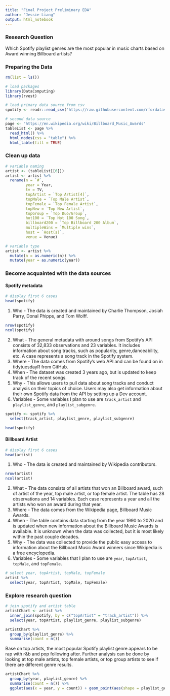 ```yaml
---
title: "Final Project Preliminary EDA"
author: "Jessie Liang"
output: html_notebook
---
```


### Research Question
Which Spotify playlist genres are the most popular in music charts based on Award winning Billboard artists?

### Preparing the Data

```r
rm(list = ls())

# load packages
library(DataComputing)
library(rvest)

# load primary data source from csv
spotify <- readr::read_csv('https://raw.githubusercontent.com/rfordatascience/tidytuesday/master/data/2020/2020-01-21/spotify_songs.csv')

# second data source
page <- "https://en.wikipedia.org/wiki/Billboard_Music_Awards"
tableList <- page %>%
  read_html() %>%
  html_nodes(css = "table") %>%
  html_table(fill = TRUE)
```

### Clean up data
```r
# variable naming
artist <- (tableList[[6]])
artist <- artist %>%
  rename(n = `#`,
         year = Year,
         tv = TV,
         topArtist = `Top Artist[4]`,
         topMale = `Top Male Artist`,
         topFemale = `Top Female Artist`,
         topNew = `Top New Artist`,
         topGroup = `Top Duo/Group`,
         hot100 = `Top Hot 100 Song`,
         billboard200 = `Top Billboard 200 Album`,
         multipleWins = `Multiple wins`,
         host = `Host(s)`,
         venue = Venue)

# variable type
artist <- artist %>%
  mutate(n = as.numeric(n)) %>%
  mutate(year = as.numeric(year))
```

### Become acquainted with the data sources
#### Spotify metadata
```r
# display first 6 cases
head(spotify)
```
1. Who - The data is created and maintained by Charlie Thompson, Josiah Parry, Donal Phipps, and Tom Wolff.
```r
nrow(spotify)
ncol(spotify)
```
2. What - The general metadata  with around songs from Spotify's API consists of 32,833 observations and 23 variables. It includes information about song tracks, such as popularity, genre,danceability, etc. A case represents a song track in the Spotify system. 
3. Where - The data comes from Spotify's web API and can be found on in tidytuesdayR from GitHub. 
4. When - The dataset was created 3 years ago, but is updated to keep track of the recent songs.  
5. Why - This allows users to pull data about song tracks and conduct analysis on their topics of choice. Users may also get information about their own Spotify data from the API by setting up a Dev account.
6. Variables - Some variables I plan to use are `track_artist` and `playlist_genre`, and `playlist_subgenre`.
```r
spotify <- spotify %>%
  select(track_artist, playlist_genre, playlist_subgenre)

head(spotify)
```


#### Billboard Artist
```r
# display first 6 cases
head(artist)
```
1. Who - The data is created and maintained by Wikipedia contributors.
```r
nrow(artist)
ncol(artist)
```
2. What - The data consists of all artists that won an Billboard award, such of artist of the year, top male artist, or top female artist. The table has 28 observations and 14 variables. Each case represents a year and all the artists who won an award during that year. 
3. Where - The data comes from the Wikipedia page, Billboard Music Awards. 
4. When - The table contains data starting from the year 1990 to 2020 and is updated when new information about the Billboard Music Awards is available. It is unknown when the data was collected, but it is most likely within the past couple decades.
5. Why - The data was collected to provide the public easy access to information about the Billboard Music Award winners since Wikipedia is a free encyclopedia. 
6. Variables - Some variables that I plan to use are `year`, `topArtist`, `topMale`, and `topFemale`.
```r
# select year, topArtist, topMale, topFemale
artist %>%
  select(year, topArtist, topMale, topFemale)
```

### Explore research question
```r
# join spotify and artist table
artistChart <- artist %>%
  inner_join(spotify, by = c("topArtist" = "track_artist")) %>%
  select(year, topArtist, playlist_genre, playlist_subgenre)
```
```r
artistChart %>%
  group_by(playlist_genre) %>%
  summarise(count = n())
```
Base on top artists, the most popular Spotify playlist genre appears to be rap with r&b and pop following after. Further analysis can be done by looking at top male artists, top female artists, or top group artists to see if there are different genre results.

```r
artistChart %>%
  group_by(year, playlist_genre) %>%
  summarise(count = n()) %>%
  ggplot(aes(x = year, y = count)) + geom_point(aes(shape = playlist_genre)) + ggtitle("Genre popularity by year")
```
